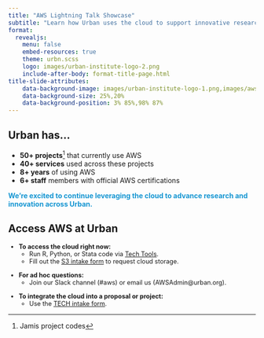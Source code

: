 ```yaml
---
title: "AWS Lightning Talk Showcase"
subtitle: "Learn how Urban uses the cloud to support innovative research"
format: 
  revealjs:
    menu: false 
    embed-resources: true
    theme: urbn.scss    
    logo: images/urban-institute-logo-2.png
    include-after-body: format-title-page.html
title-slide-attributes: 
    data-background-image: images/urban-institute-logo-1.png,images/aws-logo.png
    data-background-size: 25%,20%
    data-background-position: 3% 85%,98% 87%
---
```



## Urban has... 

* **50+ projects**^[Jamis project codes] that currently use AWS 
* **40+ services** used across these projects 
* **8+ years** of using AWS 
* **6+ staff** members with official AWS certifications 

::: {.fragment fragment-index=1}
**<span style="color:#1696d2;">We’re excited to continue leveraging the cloud to advance research and innovation across Urban.</span>** 
::: 

## Access AWS at Urban 

::: {style="font-size: 90%"}
::: {.fragment fragment-index=1}
* **To access the cloud right now:** 
  * Run R, Python, or Stata code via [Tech Tools](https://tech-tools.urban.org/ec2-submission/). 
  * Fill out the [S3 intake form](https://app.smartsheet.com/b/form/09c4375b223549deb2ee74d510c98297) to request cloud storage. 
:::

::: {.fragment fragment-index=2}
* **For ad hoc questions:** 
  * Join our Slack channel (#aws) or email us (AWSAdmin@urban.org). 
:::

::: {.fragment fragment-index=3}
* **To integrate the cloud into a proposal or project:** 
  * Use the [TECH intake form](https://app.smartsheet.com/b/form?EQBCT=5b8bcb21f39c4f19b96c448e4a6622a0). 
:::
:::